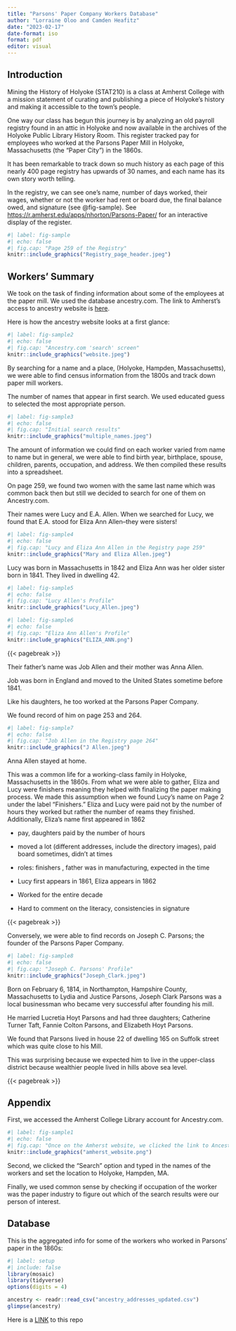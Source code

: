 ```yaml
---
title: "Parsons' Paper Company Workers Database"
author: "Lorraine Oloo and Camden Heafitz"
date: "2023-02-17"
date-format: iso
format: pdf
editor: visual
---
```


## Introduction

Mining the History of Holyoke (STAT210) is a class at Amherst College with a mission statement of curating and publishing a piece of Holyoke's history and making it accessible to the town's people.

One way our class has begun this journey is by analyzing an old payroll registry found in an attic in Holyoke and now available in the archives of the Holyoke Public Library History Room. This register tracked pay for employees who worked at the Parsons Paper Mill in Holyoke, Massachusetts (the "Paper City") in the 1860s.

It has been remarkable to track down so much history as each page of this nearly 400 page registry has upwards of 30 names, and each name has its own story worth telling.

In the registry, we can see one's name, number of days worked, their wages, whether or not the worker had rent or board due, the final balance owed, and signature (see @fig-sample). See <https://r.amherst.edu/apps/nhorton/Parsons-Paper/> for an interactive display of the register.

```r
#| label: fig-sample
#| echo: false
#| fig.cap: "Page 259 of the Registry"
knitr::include_graphics("Registry_page_header.jpeg")
```

## Workers' Summary

We took on the task of finding information about some of the employees at the paper mill. We used the database ancestry.com. The link to Amherst's access to ancestry website is [here](https://libguides.amherst.edu/c.php?g=944984&p=6812570).

Here is how the ancestry website looks at a first glance:

```r
#| label: fig-sample2
#| echo: false
#| fig.cap: "Ancestry.com 'search' screen"
knitr::include_graphics("website.jpeg")
```

By searching for a name and a place, (Holyoke, Hampden, Massachusetts), we were able to find census information from the 1800s and track down paper mill workers.

The number of names that appear in first search. We used educated guess to selected the most appropriate person.

```r
#| label: fig-sample3
#| echo: false
#| fig.cap: "Initial search results"
knitr::include_graphics("multiple_names.jpeg")
```

The amount of information we could find on each worker varied from name to name but in general, we were able to find birth year, birthplace, spouse, children, parents, occupation, and address. We then compiled these results into a spreadsheet. 

On page 259, we found two women with the same last name which was common back then but still we decided to search for one of them on Ancestry.com.

Their names were Lucy and E.A. Allen. When we searched for Lucy, we found that E.A. stood for Eliza Ann Allen--they were sisters!

```r
#| label: fig-sample4
#| echo: false
#| fig.cap: "Lucy and Eliza Ann Allen in the Registry page 259"
knitr::include_graphics("Mary and Eliza Allen.jpeg")

```

Lucy was born in Massachusetts in 1842 and Eliza Ann was her older sister born in 1841. They lived in dwelling 42.

```r
#| label: fig-sample5
#| echo: false
#| fig.cap: "Lucy Allen's Profile"
knitr::include_graphics("Lucy_Allen.jpeg")
```

```r
#| label: fig-sample6
#| echo: false
#| fig.cap: "Eliza Ann Allen's Profile"
knitr::include_graphics("ELIZA_ANN.png")
```

{{< pagebreak >}}

Their father's name was Job Allen and their mother was Anna Allen.

Job was born in England and moved to the United States sometime before 1841.

Like his daughters, he too worked at the Parsons Paper Company.

We found record of him on page 253 and 264.

```r
#| label: fig-sample7
#| echo: false
#| fig.cap: "Job Allen in the Registry page 264"
knitr::include_graphics("J Allen.jpeg")
```

Anna Allen stayed at home.

This was a common life for a working-class family in Holyoke, Massachusetts in the 1860s. From what we were able to gather, Eliza and Lucy were finishers meaning they helped with finalizing the paper making process. We made this assumption when we found Lucy's name on Page 2 under the label "Finishers." Eliza and Lucy were paid not by the number of hours they worked but rather the number of reams they finished. Additionally, Eliza's name first appeared in 1862

-   pay, daughters paid by the number of hours

-   moved a lot (different addresses, include the directory images), paid board sometimes, didn't at times

-   roles: finishers , father was in manufacturing, expected in the time

-   Lucy first appears in 1861, Eliza appears in 1862

-   Worked for the entire decade

-   Hard to comment on the literacy, consistencies in signature

{{< pagebreak >}}

Conversely, we were able to find records on Joseph C. Parsons; the founder of the Parsons Paper Company.

```r
#| label: fig-sample8
#| echo: false
#| fig.cap: "Joseph C. Parsons' Profile"
knitr::include_graphics("Joseph_Clark.jpeg")
```

Born on February 6, 1814, in Northampton, Hampshire County, Massachusetts to Lydia and Justice Parsons, Joseph Clark Parsons was a local businessman who became very successful after founding his mill.

He married Lucretia Hoyt Parsons and had three daughters; Catherine Turner Taft, Fannie Colton Parsons, and Elizabeth Hoyt Parsons.

We found that Parsons lived in house 22 of dwelling 165 on Suffolk street which was quite close to his Mill.

This was surprising because we expected him to live in the upper-class district because wealthier people lived in hills above sea level. 

{{< pagebreak >}}

## **Appendix**

First, we accessed the Amherst College Library account for Ancestry.com.

```r
#| label: fig-sample1
#| echo: false
#| fig.cap: "Once on the Amherst website, we clicked the link to Ancestry Library Edition"
knitr::include_graphics("amherst_website.png")
```

Second, we clicked the "Search" option and typed in the names of the workers and set the location to Holyoke, Hampden, MA.

Finally, we used common sense by checking if occupation of the worker was the paper industry to figure out which of the search results were our person of interest.

## Database

This is the aggregated info for some of the workers who worked in Parsons' paper in the 1860s:

```r
#| label: setup
#| include: false
library(mosaic)
library(tidyverse)
options(digits = 4)
```

```r
ancestry <- readr::read_csv("ancestry_addresses_updated.csv")
glimpse(ancestry)
```

Here is a [LINK](https://github.com/STAT210-S23/Parsons_Paper_Register) to this repo
